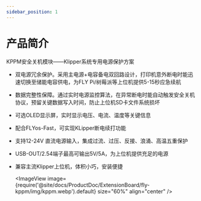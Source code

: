 ```yaml
---
sidebar_position: 1
---
```




# 产品简介

KPPM安全关机模块——Klipper系统专用电源保护方案
* 双电源冗余保护。采用主电源+电容备电双回路设计，打印机意外断电时能迅速切换至储能电容供电，为FLY Pi/树莓派等上位机提供5-15秒应急续航
* 数据完整性保障。通过实时电源监控算法，在异常断电时能自动触发安全关机协议，预留关键数据写入时间，防止上位机SD卡文件系统损坏
* 可选OLED显示屏，实时显示电压、电流、温度等关键信息
* 配合FLYos-Fast，可实现KLipper断电续打功能
* 支持12-24V 直流电源输入，集成过流、过压、反接、浪涌、高温五重保护
* USB-OUT/2.54端子最高可输出5V/5A，为上位机提供充足的电源
* 兼容主流Klipper上位机，体积小巧，安装便捷


  <ImageView image={require('@site/docs/ProductDoc/ExtensionBoard/fly-kppm/img/kppm.webp').default} size="60%" align="center" />

